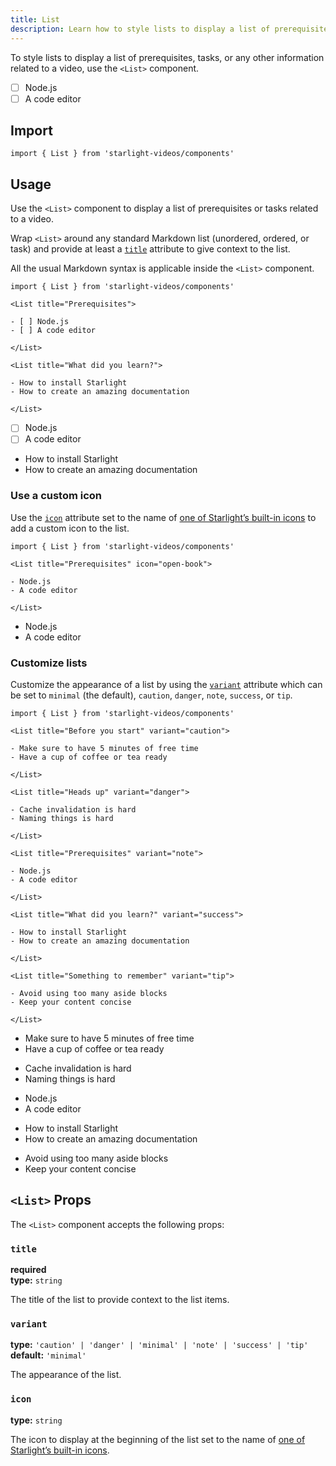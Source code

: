 ```yaml
---
title: List
description: Learn how to style lists to display a list of prerequisites, tasks, or any other information related to a video.
---
```



To style lists to display a list of prerequisites, tasks, or any other information related to a video, use the `<List>` component.


<Preview>

<List slot="preview" title="Prerequisites">

- [ ] Node.js
- [ ] A code editor

</List>

</Preview>

## Import

```tsx
import { List } from 'starlight-videos/components'
```

## Usage

Use the `<List>` component to display a list of prerequisites or tasks related to a video.

Wrap `<List>` around any standard Markdown list (unordered, ordered, or task) and provide at least a [`title`](#title) attribute to give context to the list.

All the usual Markdown syntax is applicable inside the `<List>` component.

<Preview>

```mdx
import { List } from 'starlight-videos/components'

<List title="Prerequisites">

- [ ] Node.js
- [ ] A code editor

</List>

<List title="What did you learn?">

- How to install Starlight
- How to create an amazing documentation

</List>
```

<Fragment slot="preview">

<List title="Prerequisites">

- [ ] Node.js
- [ ] A code editor

</List>

<List title="What did you learn?">

- How to install Starlight
- How to create an amazing documentation

</List>

</Fragment>

</Preview>

### Use a custom icon

Use the [`icon`](#icon) attribute set to the name of [one of Starlight’s built-in icons](https://starlight.astro.build/reference/icons/#all-icons) to add a custom icon to the list.

<Preview>

```mdx "icon="open-book""
import { List } from 'starlight-videos/components'

<List title="Prerequisites" icon="open-book">

- Node.js
- A code editor

</List>
```

<List slot="preview" title="Prerequisites" icon="open-book">

- Node.js
- A code editor

</List>

</Preview>

### Customize lists

Customize the appearance of a list by using the [`variant`](#variant) attribute which can be set to `minimal` (the default), `caution`, `danger`, `note`, `success`, or `tip`.

<Preview>

```mdx /variant="\w+"/
import { List } from 'starlight-videos/components'

<List title="Before you start" variant="caution">

- Make sure to have 5 minutes of free time
- Have a cup of coffee or tea ready

</List>

<List title="Heads up" variant="danger">

- Cache invalidation is hard
- Naming things is hard

</List>

<List title="Prerequisites" variant="note">

- Node.js
- A code editor

</List>

<List title="What did you learn?" variant="success">

- How to install Starlight
- How to create an amazing documentation

</List>

<List title="Something to remember" variant="tip">

- Avoid using too many aside blocks
- Keep your content concise

</List>
```

<Fragment slot="preview">

<List title="Before you start" variant="caution">

- Make sure to have 5 minutes of free time
- Have a cup of coffee or tea ready

</List>

<List title="Heads up" variant="danger">

- Cache invalidation is hard
- Naming things is hard

</List>

<List title="Prerequisites" variant="note">

- Node.js
- A code editor

</List>

<List title="What did you learn?" variant="success">

- How to install Starlight
- How to create an amazing documentation

</List>

<List title="Something to remember" variant="tip">

- Avoid using too many aside blocks
- Keep your content concise

</List>

</Fragment>

</Preview>

## `<List>` Props

The `<List>` component accepts the following props:

### `title`

**required**  
**type:** `string`

The title of the list to provide context to the list items.

### `variant`

**type:** `'caution' | 'danger' | 'minimal' | 'note' | 'success' | 'tip'`  
**default:** `'minimal'`

The appearance of the list.

### `icon`

**type:** `string`

The icon to display at the beginning of the list set to the name of [one of Starlight’s built-in icons](https://starlight.astro.build/reference/icons/#all-icons).
